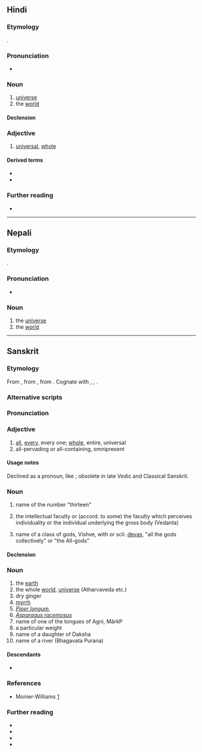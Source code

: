 ==Hindi==

===Etymology===
{{lbor|hi|sa|विश्व}}.

===Pronunciation===
* {{hi-IPA|विश्व.}}

===Noun===
{{hi-noun|g=m|ur=وشوه}}

# [[universe]]
# the [[world]]
#: {{syn|hi|दुनिया|जग}}

====Declension====
{{hi-ndecl|<M>}}

===Adjective===
{{hi-adj|ur=وشوه|ind=1}}

# [[universal]], [[whole]]
#: {{syn|hi|वैश्विक}}

====Derived terms====
* {{l|hi|विश्वकोश}}
* {{l|hi|विश्वयुद्ध}}

===Further reading===
* {{R:hi:McGregor}}

----

==Nepali==

===Etymology===
{{lbor|ne|sa|विश्व}}.

===Pronunciation===
* {{ne-IPA}}

===Noun===
{{ne-noun}}

# the [[universe]]
# the [[world]]

----

==Sanskrit==

===Etymology===
From {{inh|sa|inc-pro|*wíśwas}}, from {{inh|sa|iir-pro|*wíćwas}}, from {{inh|sa|ine-pro|*(h₁)wiḱ-wo-s}}. Cognate with {{cog|ae|𐬬𐬍𐬯𐬞𐬀}}, {{cog|peo|𐎻𐎿|ts=visa}}, {{cog|sla-pro|*vьśь||all}}.

===Alternative scripts===
{{sa-alt}}

===Pronunciation===
{{sa-IPA|a=1}}

===Adjective===
{{head|sa|adjective|sc=Deva|tr=víśva}}

# [[all]], [[every]], every one; [[whole]], entire, universal
# all-pervading or all-containing, omnipresent

====Usage notes====
Declined as a pronoun, like {{m|sa|सर्व|tr=sárva}}; obsolete in late Vedic and Classical Sanskrit.

===Noun===
{{sa-noun|tr=víśva|g=m}}

# name of the number "thirteen"
# {{lb|sa|philosophy}} the intellectual faculty or (accord. to some) the faculty which perceives individuality or the individual underlying the gross body (Vedanta)
# name of a class of gods, Vishve, with or scil. [[deva|devas]], "all the gods collectively" or "the All-gods"

====Declension====
{{sa-decl-noun-m|víśva}}

===Noun===
{{sa-noun|g=n|tr=víśva}}

# the [[earth]]
# the whole [[world]], [[universe]] (Atharvaveda etc.)
# dry ginger
# [[myrrh]]
# ''[[Piper longum]]'', {{vern|Indian long pepper}}
# ''[[Asparagus racemosus]]''
# name of one of the tongues of Agni, MârkP
# a particular weight
# name of a daughter of Daksha
# name of a river (Bhagavata Purana)

====Descendants====
* {{desc|te|విశ్వము|bor=1}}

===References===
* Monier-Williams [http://flaez.ch/cgi-bin/mw.pl?query=vizva]

===Further reading===
* {{pedialite|Piper longum|i=1}}
* {{specieslite|Piper longum|i=1}}
* {{pedialite|Asparagus racemosus|i=1}}
* {{specieslite|Asparagus|i=1}}